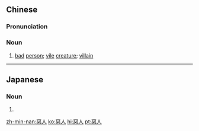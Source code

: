 {{also|悪人|恶人}}
==Chinese==
{{zh-forms|s=恶人}}

===Pronunciation===
{{zh-pron
|m=èrén
|h=pfs=ok-ngìn
|mn=ok-lâng
|cat=n
}}

===Noun===
{{zh-noun}}

# [[bad]] [[person]]; [[vile]] [[creature]]; [[villain]]

----

==Japanese==
{{ja-kanjitab|あく|にん|yomi=o}}

===Noun===
{{ja-noun|あくにん|shin=悪人}}

# {{kyujitai spelling of|悪人}}

[[zh-min-nan:惡人]]
[[ko:惡人]]
[[hi:惡人]]
[[pt:惡人]]